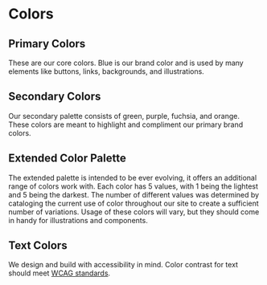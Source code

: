
<Meta title="Design Tokens/Colors"/>

# Colors

## Primary Colors

These are our core colors. Blue is our brand color and is used by many elements like buttons, links, backgrounds, and illustrations.

<ColorPalette>
  <ColorItem
    title="$primary-brand"
    colors={[brandTokens.primaryBrand]}
  />
  <ColorItem
    title="$primary-brand-darker"
    colors={[brandTokens.primaryBrandDarker]}
  />
  <ColorItem
    title="$gray-lighter"
    colors={[brandTokens.gray1]}
  />
</ColorPalette>

## Secondary Colors

Our secondary palette consists of green, purple, fuchsia, and orange. These colors are meant to highlight and compliment our primary brand colors.

<ColorPalette>
  <ColorItem
    title="$green"
    colors={[brandTokens.green3]}
  />
  <ColorItem
    title="$purple"
    colors={[brandTokens.purple3]}
  />
  <ColorItem
    title="$fuchsia"
    colors={[brandTokens.fuchsia3]}
  />
  <ColorItem
    title="$orange"
    colors={[brandTokens.orange3]}
  />
</ColorPalette>

## Extended Color Palette

The extended palette is intended to be ever evolving, it offers an additional range of colors work with. Each color has 5 values, with 1 being the lightest and 5 being the darkest. The number of different values was determined by cataloging the current use of color throughout our site to create a sufficient number of variations. Usage of these colors will vary, but they should come in handy for illustrations and components.

<ColorPalette>
  <ColorItem
    title="$primary-brand-lighter"
    subtitle="Accessible on -darker colors."
    colors={[brandTokens.primaryBrandLighter]}
  />
  <ColorItem
    title="$primary-brand-light"
    colors={[brandTokens.primaryBrandLight]}
  />
  <ColorItem
    title="$primary-brand"
    subtitle="Accessible with white."
    colors={[brandTokens.primaryBrand]}
  />
  <ColorItem
    title="$primary-brand-dark"
    subtitle="Accessible with white."
    colors={[brandTokens.primaryBrandDark]}
  />
  <ColorItem
    title="$primary-brand-darker"
    subtitle="Accessible with white."
    colors={[brandTokens.primaryBrandDarker]}
  />
  <ColorItem
    title="$green-lighter"
    subtitle="Accessible on -darker colors."
    colors={[brandTokens.green1]}
  />
  <ColorItem
    title="$green-light"
    colors={[brandTokens.green2]}
  />
  <ColorItem
    title="$green"
    subtitle="Accessible with white."
    colors={[brandTokens.green3]}
  />
  <ColorItem
    title="$green-dark"
    subtitle="Accessible with white."
    colors={[brandTokens.green4]}
  />
  <ColorItem
    title="$green-darker"
    subtitle="Accessible with white."
    colors={[brandTokens.green5]}
  />
  <ColorItem
    title="$purple-lighter"
    subtitle="Accessible on -darker colors."
    colors={[brandTokens.purple1]}
  />
  <ColorItem
    title="$purple-light"
    colors={[brandTokens.purple2]}
  />
  <ColorItem
    title="$purple"
    subtitle="Accessible with white."
    colors={[brandTokens.purple3]}
  />
  <ColorItem
    title="$purple-dark"
    subtitle="Accessible with white."
    colors={[brandTokens.purple4]}
  />
  <ColorItem
    title="$purple-darker"
    subtitle="Accessible with white."
    colors={[brandTokens.purple5]}
  />
  <ColorItem
    title="$fuchsia-lighter"
    subtitle="Accessible on -darker colors."
    colors={[brandTokens.fuchsia1]}
  />
  <ColorItem
    title="$fuchsia-light"
    colors={[brandTokens.fuchsia2]}
  />
  <ColorItem
    title="$fuchsia"
    subtitle="Accessible with white."
    colors={[brandTokens.fuchsia3]}
  />
  <ColorItem
    title="$fuchsia-dark"
    subtitle="Accessible with white."
    colors={[brandTokens.fuchsia4]}
  />
  <ColorItem
    title="$fuchsia-darker"
    subtitle="Accessible with white."
    colors={[brandTokens.fuchsia5]}
  />
  <ColorItem
    title="$orange-lighter"
    subtitle="Accessible on -darker colors."
    colors={[brandTokens.orange1]}
  />
  <ColorItem
    title="$orange-light"
    colors={[brandTokens.orange2]}
  />
  <ColorItem
    title="$orange"
    colors={[brandTokens.orange3]}
  />
  <ColorItem
    title="$orange-dark"
    subtitle="Accessible with white."
    colors={[brandTokens.orange4]}
  />
  <ColorItem
    title="$orange-darker"
    subtitle="Accessible with white."
    colors={[brandTokens.orange5]}
  />
  <ColorItem
    title="$gray-lighter"
    subtitle="Accessible on -darker colors."
    colors={[brandTokens.gray1]}
  />
  <ColorItem
    title="$gray-light"
    colors={[brandTokens.gray2]}
  />
  <ColorItem
    title="$gray"
    colors={[brandTokens.gray3]}
  />
  <ColorItem
    title="$gray-dark"
    subtitle="Accessible with white."
    colors={[brandTokens.gray4]}
  />
  <ColorItem
    title="$gray-darker"
    subtitle="Accessible with white."
    colors={[brandTokens.gray5]}
  />
</ColorPalette>

## Text Colors

We design and build with accessibility in mind. Color contrast for text should meet [WCAG standards](https://webaim.org/resources/contrastchecker/).

<ColorPalette>
  <ColorItem
    title="$text-dark"
    subtitle="Accessible on white and lightest gray."
    colors={[brandTokens.textDark]}
  />
  <ColorItem
    title="$text-light"
    subtitle="Accessible on primary brand color."
    colors={[brandTokens.textLight]}
  />
  <ColorItem
    title="$text-light-emphasis"
    subtitle="Accessible on primary brand color, useful for buttons and headings."
    colors={[brandTokens.textLightEmphasis]}
  />
  <ColorItem
    title="$text-action"
    subtitle="Accessible on white and lighter-gray."
    colors={[brandTokens.textAction]}
  />
</ColorPalette>
